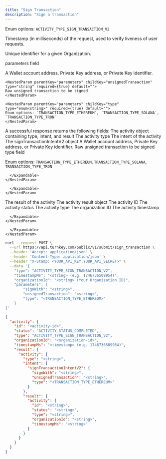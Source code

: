 ```yaml
---
title: "Sign Transaction"
description: "Sign a transaction"
---
```



<EndpointPath type="submit" path="sign_transaction" />

<Authorizations />

<H3Bordered text="Body" />

<ParamField body="type" type="enum<string>" required={true}>

Enum options: `ACTIVITY_TYPE_SIGN_TRANSACTION_V2`
</ParamField>

<ParamField body="timestampMs" type="string" required={true}>

Timestamp (in milliseconds) of the request, used to verify liveness of user requests.
</ParamField>

<ParamField body="organizationId" type="string" required={true}>

Unique identifier for a given Organization.
</ParamField>

<ParamField body="parameters" type="object" required={true} path="parameters">
  <p>parameters field</p>
  <Expandable title="details">
    <NestedParam parentKey="parameters" childKey="signWith" type="string" required={true} default="">
    A Wallet account address, Private Key address, or Private Key identifier.
    </NestedParam>
    
    <NestedParam parentKey="parameters" childKey="unsignedTransaction" type="string" required={true} default="">
    Raw unsigned transaction to be signed
    </NestedParam>
    
    <NestedParam parentKey="parameters" childKey="type" type="enum<string>" required={true} default="">
    Enum options: `TRANSACTION_TYPE_ETHEREUM`, `TRANSACTION_TYPE_SOLANA`, `TRANSACTION_TYPE_TRON`
    </NestedParam>
  </Expandable>
</ParamField>

<H3Bordered text="Response" />
A successful response returns the following fields:

<ResponseField name="activity" type="object" required={true}>
  The activity object containing type, intent, and result
  <Expandable title="activity details">
    <NestedParam parentKey="activity" childKey="type" type="string" required={true}>
The activity type
</NestedParam>
<NestedParam parentKey="activity" childKey="intent" type="object" required={true}>
      The intent of the activity
      <Expandable title="intent details">
        <NestedParam parentKey="activity.intent" childKey="signTransactionIntentV2" type="object" required={true}>
      The signTransactionIntentV2 object
      <Expandable title="signTransactionIntentV2 details">
        <NestedParam parentKey="activity.intent.signTransactionIntentV2" childKey="signWith" type="string" required={true}>
A Wallet account address, Private Key address, or Private Key identifier.
</NestedParam>
<NestedParam parentKey="activity.intent.signTransactionIntentV2" childKey="unsignedTransaction" type="string" required={true}>
Raw unsigned transaction to be signed
</NestedParam>
<NestedParam parentKey="activity.intent.signTransactionIntentV2" childKey="type" type="enum" required={true}>
type field
  
Enum options: `TRANSACTION_TYPE_ETHEREUM`, `TRANSACTION_TYPE_SOLANA`, `TRANSACTION_TYPE_TRON`

</NestedParam>

      </Expandable>
    </NestedParam>

      </Expandable>
    </NestedParam>
<NestedParam parentKey="activity" childKey="result" type="object" required={true}>
      The result of the activity
      <Expandable title="result details">
        <NestedParam parentKey="activity.result" childKey="activity" type="object" required={true}>
      The activity result object
      <Expandable title="activity details">
        <NestedParam parentKey="activity.result.activity" childKey="id" type="string" required={true}>
The activity ID
</NestedParam>
<NestedParam parentKey="activity.result.activity" childKey="status" type="string" required={true}>
The activity status
</NestedParam>
<NestedParam parentKey="activity.result.activity" childKey="type" type="string" required={true}>
The activity type
</NestedParam>
<NestedParam parentKey="activity.result.activity" childKey="organizationId" type="string" required={true}>
The organization ID
</NestedParam>
<NestedParam parentKey="activity.result.activity" childKey="timestampMs" type="string" required={true}>
The activity timestamp
</NestedParam>

      </Expandable>
    </NestedParam>

      </Expandable>
    </NestedParam>

  </Expandable>
</ResponseField>

<RequestExample>

```bash cURL
curl --request POST \
  --url https://api.turnkey.com/public/v1/submit/sign_transaction \
  --header 'Accept: application/json' \
  --header 'Content-Type: application/json' \
  --header "X-Stamp: <YOUR_API_KEY.YOUR_API_SECRET>" \
  --data '{
    "type": "ACTIVITY_TYPE_SIGN_TRANSACTION_V2",
    "timestampMs": "<string> (e.g. 1746736509954)",
    "organizationId": "<string> (Your Organization ID)",
    "parameters": {
        "signWith": "<string>",
        "unsignedTransaction": "<string>",
        "type": "<TRANSACTION_TYPE_ETHEREUM>"
    }
}'
```

</RequestExample>

<ResponseExample>

```json 200
{
  "activity": {
    "id": "<activity-id>",
    "status": "ACTIVITY_STATUS_COMPLETED",
    "type": "ACTIVITY_TYPE_SIGN_TRANSACTION_V2",
    "organizationId": "<organization-id>",
    "timestampMs": "<timestamp> (e.g. 1746736509954)",
    "result": {
      "activity": {
        "type": "<string>",
        "intent": {
          "signTransactionIntentV2": {
            "signWith": "<string>",
            "unsignedTransaction": "<string>",
            "type": "<TRANSACTION_TYPE_ETHEREUM>"
          }
        },
        "result": {
          "activity": {
            "id": "<string>",
            "status": "<string>",
            "type": "<string>",
            "organizationId": "<string>",
            "timestampMs": "<string>"
          }
        }
      }
    }
  }
}
```

</ResponseExample>
